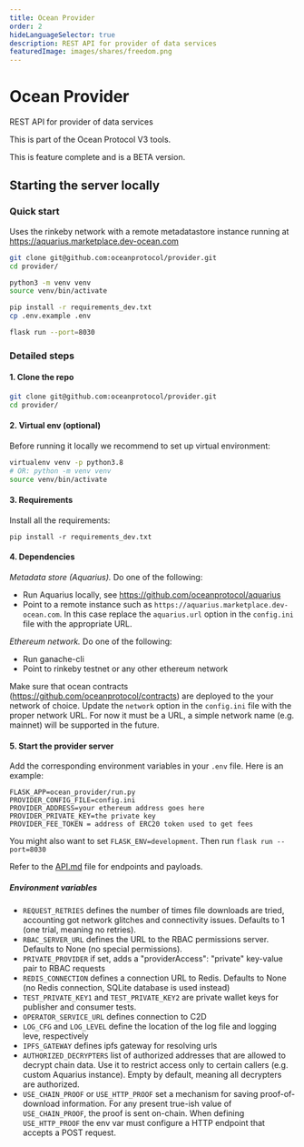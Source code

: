 ```yaml
---
title: Ocean Provider
order: 2
hideLanguageSelector: true
description: REST API for provider of data services
featuredImage: images/shares/freedom.png
---
```


# Ocean Provider

REST API for provider of data services

This is part of the Ocean Protocol V3 tools.

This is feature complete and is a BETA version.

## Starting the server locally

### Quick start

Uses the rinkeby network with a remote metadatastore instance running at https://aquarius.marketplace.dev-ocean.com

```bash
git clone git@github.com:oceanprotocol/provider.git
cd provider/

python3 -m venv venv
source venv/bin/activate

pip install -r requirements_dev.txt
cp .env.example .env

flask run --port=8030

```

### Detailed steps

#### 1. Clone the repo

```bash
git clone git@github.com:oceanprotocol/provider.git
cd provider/
```

#### 2. Virtual env (optional)

Before running it locally we recommend to set up virtual environment:

```bash
virtualenv venv -p python3.8
# OR: python -m venv venv
source venv/bin/activate
```

#### 3. Requirements

Install all the requirements:

```
pip install -r requirements_dev.txt
```

#### 4. Dependencies

_Metadata store (Aquarius)._ Do one of the following:

- Run Aquarius locally, see https://github.com/oceanprotocol/aquarius
- Point to a remote instance such as `https://aquarius.marketplace.dev-ocean.com`.
  In this case replace the `aquarius.url` option in the `config.ini` file with the appropriate URL.

_Ethereum network._ Do one of the following:

- Run ganache-cli
- Point to rinkeby testnet or any other ethereum network

Make sure that ocean contracts (https://github.com/oceanprotocol/contracts) are deployed to the your network of choice.
Update the `network` option in the `config.ini` file with the proper network URL. For now it must be a URL, a simple network name (e.g. mainnet) will be supported in the future.

#### 5. Start the provider server

Add the corresponding environment variables in your `.env` file. Here is an example:

```
FLASK_APP=ocean_provider/run.py
PROVIDER_CONFIG_FILE=config.ini
PROVIDER_ADDRESS=your ethereum address goes here
PROVIDER_PRIVATE_KEY=the private key
PROVIDER_FEE_TOKEN = address of ERC20 token used to get fees
```

You might also want to set `FLASK_ENV=development`. Then run `flask run --port=8030`

Refer to the [API.md](API.md) file for endpoints and payloads.

##### Environment variables

- `REQUEST_RETRIES` defines the number of times file downloads are tried, accounting got network glitches and connectivity issues. Defaults to 1 (one trial, meaning no retries).
- `RBAC_SERVER_URL` defines the URL to the RBAC permissions server. Defaults to None (no special permissions).
- `PRIVATE_PROVIDER` if set, adds a "providerAccess": "private" key-value pair to RBAC requests
- `REDIS_CONNECTION` defines a connection URL to Redis. Defaults to None (no Redis connection, SQLite database is used instead)
- `TEST_PRIVATE_KEY1` and `TEST_PRIVATE_KEY2` are private wallet keys for publisher and consumer tests.
- `OPERATOR_SERVICE_URL` defines connection to C2D
- `LOG_CFG` and `LOG_LEVEL` define the location of the log file and logging leve, respectively
- `IPFS_GATEWAY` defines ipfs gateway for resolving urls
- `AUTHORIZED_DECRYPTERS` list of authorized addresses that are allowed to decrypt chain data. Use it to restrict access only to certain callers (e.g. custom Aquarius instance). Empty by default, meaning all decrypters are authorized.
- `USE_CHAIN_PROOF` or `USE_HTTP_PROOF` set a mechanism for saving proof-of-download information. For any present true-ish value of `USE_CHAIN_PROOF`, the proof is sent on-chain. When defining `USE_HTTP_PROOF` the env var must configure a HTTP endpoint that accepts a POST request.
